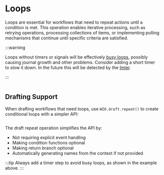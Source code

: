 
# Loops

Loops are essential for workflows that need to repeat actions until a condition is met. This operation enables iterative processing, such as retrying operations, processing collections of items, or implementing polling mechanisms that continue until specific criteria are satisfied.

:::warning

Loops without timers or signals will be effectively [busy loops](https://en.wikipedia.org/wiki/Busy_waiting),
possibly causing journal growth and other problems.
Consider adding a short timer to slow it down.
In the future this will be detected by the [linter](https://github.com/business4s/workflows4s/issues/23).

:::

```scala file=./main/scala/workflows4s/example/docs/LoopExample.scala start=start_loop end=end_loop
```

<OperationOutputs name="loop"/>

## Drafting Support

When drafting workflows that need loops, use `WIO.draft.repeat()` to create conditional loops with a simpler API:

```scala file=./main/scala/workflows4s/example/docs/DraftLoopExample.scala start=start_draft end=end_draft
```

<OperationOutputs name="draft-loop"/>

The draft repeat operation simplifies the API by:
- Not requiring explicit event handling
- Making condition functions optional
- Making return branch optional
- Automatically generating names from the context if not provided

:::tip
Always add a timer step to avoid busy loops, as shown in the example above.
:::
